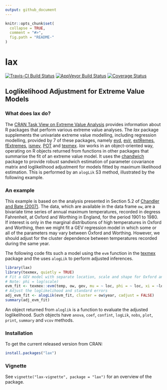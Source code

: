 ```yaml
---
output: github_document
---
```


<!-- README.md is generated from README.Rmd. Please edit that file -->

```r
knitr::opts_chunk$set(
  collapse = TRUE,
  comment = "#>",
  fig.path = "README-"
)
```

# lax

[![Travis-CI Build Status](https://travis-ci.org/paulnorthrop/lax.svg?branch=master)](https://travis-ci.org/paulnorthrop/lax) 
[![AppVeyor Build Status](https://ci.appveyor.com/api/projects/status/github/paulnorthrop/lax?branch=master&svg=true)](https://ci.appveyor.com/project/paulnorthrop/lax)
[![Coverage Status](https://codecov.io/github/paulnorthrop/lax/coverage.svg?branch=master)](https://codecov.io/github/paulnorthrop/lax?branch=master)

## Loglikelihood Adjustment for Extreme Value Models

### What does lax do?

The [CRAN Task View on Extreme Value Analysis](https://CRAN.R-project.org/view=ExtremeValue) provides information about R packages that perform various extreme value analyses. The *lax* package supplements the univariate extreme value modelling, including regression modelling, provided by 7 of these packages, namely 
[evd](https://cran.r-project.org/package=evd),
[evir](https://cran.r-project.org/package=evir),
[extRemes](https://cran.r-project.org/package=extRemes),
[fExtremes](https://cran.r-project.org/package=fExtremes),
[ismev](https://cran.r-project.org/package=ismev),
[POT](https://cran.r-project.org/package=POT) and
[texmex](https://cran.r-project.org/package=texmex).  *lax* works in an object-oriented way, operating on R objects returned from functions in other packages that summarise the fit of an extreme value model.  It uses the [chandwich](https://cran.r-project.org/package=chandwich) package to provide robust sandwich estimation of parameter covariance matrix and loglikelihood adjustment for models fitted by maximum likelihood estimation.   This is performed by an `alogLik` S3 method, illustrated by the following example.
    
### An example

This example is based on the analysis presented in Section 5.2 of 
[Chandler and Bate (2007)](https://doi.org/10.1093/biomet/asm015).  The data, which are available in the data frame `ow`, are a bivariate time series of annual maximum temperatures, recorded in degress Fahrenheit, at Oxford and Worthing in England, for the period 1901 to 1980.  If interest is only in the marginal distributions of high temperatures in Oxford and Worthing, then we might fit a GEV regression model in which some or all of the parameters may vary between Oxford and Worthing.  However, we should adjust for the cluster dependence between temperatures recorded during the same year.

The following code fits such a model using the `evm` function in the [texmex](https://cran.r-project.org/package=texmex) package and the uses `alogLik` to perform adjusted inferences.

```r
library(lax)
library(texmex, quietly = TRUE)
# Fit a GEV model with separate location, scale and shape for Oxford and Worthing
# Note: phi = log(scale)
evm_fit <- texmex::evm(temp, ow, gev, mu = ~ loc, phi = ~ loc, xi = ~loc)
# Adjust the loglikelihood and standard errors
adj_evm_fit <- alogLik(evm_fit, cluster = ow$year, cadjust = FALSE)
summary(adj_evm_fit)
```

An object returned from `aloglik` is a function to evaluate the adjusted loglikelihood.  Such objects have `anova`, `coef`, `confint`, `logLik`, `nobs`, `plot`, `print`, `summary` and `vcov` methods.

### Installation

To get the current released version from CRAN:

```r
install.packages("lax")
```

### Vignette

See `vignette("lax-vignette", package = "lax")` for an overview of the package.

